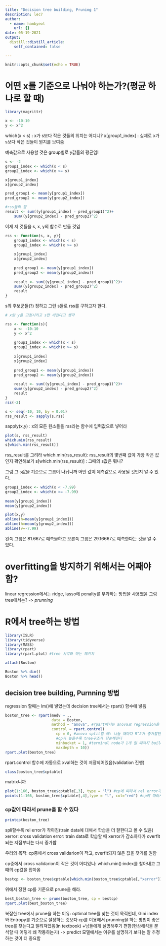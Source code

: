 ```yaml
---
title: "Decision tree building, Pruning 1"
description: lec7
author:
  - name: hanbyeol
    url: {}
date: 05-19-2021
output:
  distill::distill_article:
    self_contained: false

---
```



```r
knitr::opts_chunk$set(echo = TRUE)
```

# 어떤 x를 기준으로 나눠야 하는가?(평균 하나로 할 때)

```r
library(magrittr)

x <- -10:10
y <- x^2
```


which(x < s) : x가 s보다 작은 것들의 위치는 어디니?
x[group1_index] : 실제로 x가 s보다 작은 것들이 뭔지를 보여줌

예측값으로 사용할 것은 group별로 y값들의 평균임!

```r
s <- -2
group1_index <- which(x < s)
group2_index <- which(x >= s)

x[group1_index]
x[group2_index]

pred_group1 <- mean(y[group1_index])
pred_group2 <- mean(y[group2_index])

#rss들의 합
result <- sum((y[group1_index] - pred_group1)^2)+
    sum((y[group2_index] - pred_group2)^2)
```

이제 저 것들을 s, x, y의 함수로 만들 것임

```r
rss <- function(s, x, y){
    group1_index <- which(x < s)
    group2_index <- which(x >= s)
    
    x[group1_index]
    x[group2_index]
    
    pred_group1 <- mean(y[group1_index])
    pred_group2 <- mean(y[group2_index])
    
    result <- sum((y[group1_index] - pred_group1)^2)+
    sum((y[group2_index] - pred_group2)^2)
    result
}
```

s의 후보군들(?) 정하고 그런 s들로 rss를 구하고자 한다. 

```r

# x랑 y를 고정시키고 s만 바뀐다고 생각

rss <- function(s){
    x <- -10:10
    y <- x^2
    
    group1_index <- which(x < s)
    group2_index <- which(x >= s)
    
    x[group1_index]
    x[group2_index]
    
    pred_group1 <- mean(y[group1_index])
    pred_group2 <- mean(y[group2_index])
    
    result <- sum((y[group1_index] - pred_group1)^2)+
    sum((y[group2_index] - pred_group2)^2)
    result
}
rss(-2)

s <- seq(-10, 10, by = 0.01)
rss_result <- sapply(s,rss)

```

sapply(x,y) : x의 모든 원소들을 rss라는 함수에 입력값으로 넣어라

```r
plot(s, rss_result)
which.min(rss_result)
s[which.min(rss_result)]
```

rss_result를 그려라
which.min(rss_result): rss_result의 몇번째 값이 가장 작은 값인지 확인해보기
s[which.min(rss_result)] : 그때의 s값은 뭐니?

그럼 그 s값을 기준으로 그룹이 나뉘니까 어떤 값이 예측값으로 사용될 것인지 알 수 있다. 

```r
group1_index <- which(x < -7.99)
group2_index <- which(x >= -7.99)
    
mean(y[group1_index])
mean(y[group2_index])

plot(x,y)
abline(h=mean(y[group1_index]))
abline(h=mean(y[group2_index]))
abline(v=-7.99)

``` 
왼쪽 그룹은 81.667로 예측을하고 오른쪽 그룹은 29.16667로 예측한다는 것을 알 수 있다. 


# overfitting을 방지하기 위해서는 어째야함?

linear regression에서는 ridge, lasso에 penalty를 부과하는 방법을 사용했음 그럼 tree에서는? -> *prunning*

# R에서 tree하는 방법


```r
library(ISLR)
library(tidyverse)
library(MASS)
library(rpart)
library(rpart.plot) #tree 시각화 하는 패키지
```

```r
attach(Boston)

Boston %>% dim()
Boston %>% head()
```

## decision tree building, Purnning 방법

regression 할때는 lm()에 넣었는데 decision tree에서는 rpart() 함수에 넣음

```r
boston_tree <- rpart(medv ~ .,
                     data = Boston,
                     method = "anova", #rpart에서는 anova로 regression을 적용
                     control = rpart.control(
                       cp = 0, #anova split일 때: 나눌 때마다 R^2가 증가할텐데, 증가하는 정도를 어느정도로 할것인지
                       #cp가 높을수록 tree구조가 단순해진다
                       minbucket = 1, #terminal node가 1개 일 때까지 building
                       maxdepth = 10))
rpart.plot(boston_tree)
```

rpart.control 함수에 자동으로 xval하는 것이 저장되어있음(validation 진행)

```r
class(boston_tree$cptable)
```

matrix니까

```r
plot(1:166, boston_tree$cptable[,3], type = "l") #cp에 따라서 rel error가 어떻게 바뀌는지(train set에 대한 error값-쭉 떨어짐)
points(1:166, boston_tree$cptable[,4],type = "l", col="red") #cp에 따라서 cross val가 어떻게 바뀌는지(cross validation에 대한 error값-가장 낮은 시점부터 overfitting이 시작됨)

```


### cp값에 따라서 prune을 할 수 있다 


```r
printcp(boston_tree) 
```

spli할수록 rel error가 작아짐(train data에 대해서 학습을 더 잘한다고 볼 수 있음)
xerror: cross validation error: train data로 학습할 때 xerror가 감소하다가 overfit되는 지점부터는 다시 증가함

우리의 목적: cp중에서 cross validarion이 작고, overfit되지 않은 값을 찾기를 원함

cp중에서 cross validarion이 작은 것이 어디있니: which.min():index를 찾아내고 그때의 cp값을 잡아옴

```r
bestcp <- boston_tree$cptable[which.min(boston_tree$cptable[,"xerror"]),"CP"]

```


위에서 정한 cp를 기준으로 prune을 해라.

```r
best_boston_tree <- prune(boston_tree, cp = bestcp)
rpart.plot(best_boston_tree)

```


복잡한 tree에서 prune을 하는 이유: optimal tree를 찾는 것이 목적인데, 
Gini index와 Entropy를 기준으로 설정하는 것보다 cp를 이용해서 prunning을 하는 방법이 
좋은 tree를 찾는다고 알려져있음(in textbook)
+남들에게 설명해주기 편함(현상해석을 분석할 때 어덯게 왜 작동하는지)
-> predict 모델에서는 이유를 설명하기 보다는 잘 추정하는 것이 더 중요함

